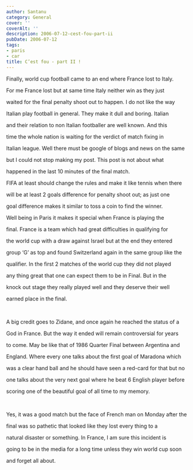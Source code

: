 ```yaml
---
author: Santanu
category: General
cover: ''
coverAlt: ''
description: 2006-07-12-cest-fou-part-ii
pubDate: 2006-07-12
tags:
- paris
- car
title: C’est fou - part II !
---
```


Finally, world cup football came to an end where France lost to Italy.

For me France lost but at same time Italy neither win as they just

waited for the final penalty shoot out to happen. I do not like the way

Italian play football in general. They make it dull and boring. Italian

and their relation to non Italian footballer are well known. And this

time the whole nation is waiting for the verdict of match fixing in

Italian league. Well there must be google of blogs and news on the same

but I could not stop making my post. This post is not about what

happened in the last 10 minutes of the final match.



FIFA at least should change the rules and make it like tennis when there

will be at least 2 goals difference for penalty shoot out; as just one

goal difference makes it similar to toss a coin to find the winner.



Well being in Paris it makes it special when France is playing the

final. France is a team which had great difficulties in qualifying for

the world cup with a draw against Israel but at the end they entered

group ‘G’ as top and found Switzerland again in the same group like the

qualifier. In the first 2 matches of the world cup they did not played

any thing great that one can expect them to be in Final. But in the

knock out stage they really played well and they deserve their well

earned place in the final.



 



A big credit goes to Zidane, and once again he reached the status of a

God in France. But the way it ended will remain controversial for years

to come. May be like that of 1986 Quarter Final between Argentina and

England. Where every one talks about the first goal of Maradona which

was a clear hand ball and he should have seen a red-card for that but no

one talks about the very next goal where he beat 6 English player before

scoring one of the beautiful goal of all time to my memory.



 



Yes, it was a good match but the face of French man on Monday after the

final was so pathetic that looked like they lost every thing to a

natural disaster or something. In France, I am sure this incident is

going to be in the media for a long time unless they win world cup soon

and forget all about.
